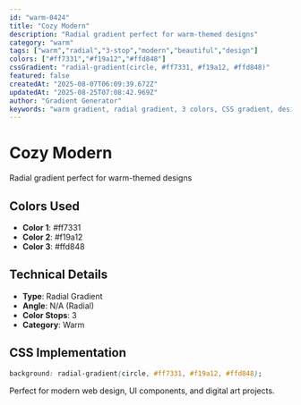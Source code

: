 ```yaml
---
id: "warm-0424"
title: "Cozy Modern"
description: "Radial gradient perfect for warm-themed designs"
category: "warm"
tags: ["warm","radial","3-stop","modern","beautiful","design"]
colors: ["#ff7331","#f19a12","#ffd848"]
cssGradient: "radial-gradient(circle, #ff7331, #f19a12, #ffd848)"
featured: false
createdAt: "2025-08-07T06:09:39.672Z"
updatedAt: "2025-08-25T07:08:42.969Z"
author: "Gradient Generator"
keywords: "warm gradient, radial gradient, 3 colors, CSS gradient, design, #ff7331, #f19a12, #ffd848"
---
```


# Cozy Modern

Radial gradient perfect for warm-themed designs

## Colors Used
- **Color 1**: #ff7331
- **Color 2**: #f19a12
- **Color 3**: #ffd848

## Technical Details
- **Type**: Radial Gradient
- **Angle**: N/A (Radial)
- **Color Stops**: 3
- **Category**: Warm

## CSS Implementation
```css
background: radial-gradient(circle, #ff7331, #f19a12, #ffd848);
```

Perfect for modern web design, UI components, and digital art projects.
